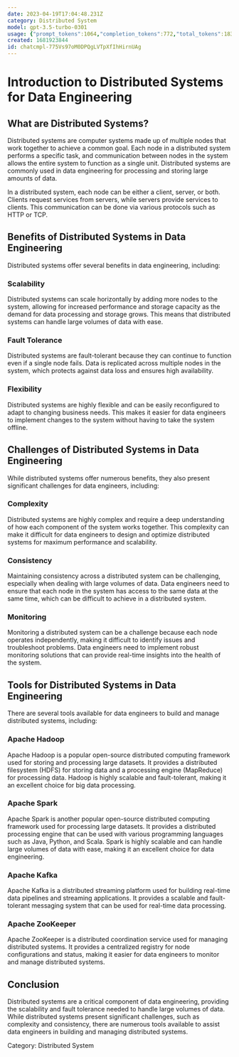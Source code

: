 ```yaml
---
date: 2023-04-19T17:04:48.231Z
category: Distributed System
model: gpt-3.5-turbo-0301
usage: {"prompt_tokens":1064,"completion_tokens":772,"total_tokens":1836}
created: 1681923844
id: chatcmpl-775Vs97oM0DPQgLVTpXfIhHirnUAg
---
```


# Introduction to Distributed Systems for Data Engineering

## What are Distributed Systems?

Distributed systems are computer systems made up of multiple nodes that work together to achieve a common goal. Each node in a distributed system performs a specific task, and communication between nodes in the system allows the entire system to function as a single unit. Distributed systems are commonly used in data engineering for processing and storing large amounts of data.

In a distributed system, each node can be either a client, server, or both. Clients request services from servers, while servers provide services to clients. This communication can be done via various protocols such as HTTP or TCP.

## Benefits of Distributed Systems in Data Engineering

Distributed systems offer several benefits in data engineering, including:

### Scalability

Distributed systems can scale horizontally by adding more nodes to the system, allowing for increased performance and storage capacity as the demand for data processing and storage grows. This means that distributed systems can handle large volumes of data with ease.

### Fault Tolerance

Distributed systems are fault-tolerant because they can continue to function even if a single node fails. Data is replicated across multiple nodes in the system, which protects against data loss and ensures high availability.

### Flexibility

Distributed systems are highly flexible and can be easily reconfigured to adapt to changing business needs. This makes it easier for data engineers to implement changes to the system without having to take the system offline.

## Challenges of Distributed Systems in Data Engineering

While distributed systems offer numerous benefits, they also present significant challenges for data engineers, including:

### Complexity

Distributed systems are highly complex and require a deep understanding of how each component of the system works together. This complexity can make it difficult for data engineers to design and optimize distributed systems for maximum performance and scalability.

### Consistency

Maintaining consistency across a distributed system can be challenging, especially when dealing with large volumes of data. Data engineers need to ensure that each node in the system has access to the same data at the same time, which can be difficult to achieve in a distributed system.

### Monitoring

Monitoring a distributed system can be a challenge because each node operates independently, making it difficult to identify issues and troubleshoot problems. Data engineers need to implement robust monitoring solutions that can provide real-time insights into the health of the system.

## Tools for Distributed Systems in Data Engineering

There are several tools available for data engineers to build and manage distributed systems, including:

### Apache Hadoop

Apache Hadoop is a popular open-source distributed computing framework used for storing and processing large datasets. It provides a distributed filesystem (HDFS) for storing data and a processing engine (MapReduce) for processing data. Hadoop is highly scalable and fault-tolerant, making it an excellent choice for big data processing.

### Apache Spark

Apache Spark is another popular open-source distributed computing framework used for processing large datasets. It provides a distributed processing engine that can be used with various programming languages such as Java, Python, and Scala. Spark is highly scalable and can handle large volumes of data with ease, making it an excellent choice for data engineering.

### Apache Kafka

Apache Kafka is a distributed streaming platform used for building real-time data pipelines and streaming applications. It provides a scalable and fault-tolerant messaging system that can be used for real-time data processing.

### Apache ZooKeeper

Apache ZooKeeper is a distributed coordination service used for managing distributed systems. It provides a centralized registry for node configurations and status, making it easier for data engineers to monitor and manage distributed systems.

## Conclusion

Distributed systems are a critical component of data engineering, providing the scalability and fault tolerance needed to handle large volumes of data. While distributed systems present significant challenges, such as complexity and consistency, there are numerous tools available to assist data engineers in building and managing distributed systems.

Category: Distributed System